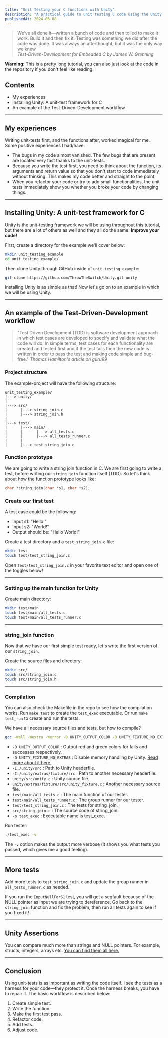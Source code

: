 ```yaml
---
title: "Unit Testing your C functions with Unity"
description: "A practical guide to unit testing C code using the Unity framework and Test-Driven Development."
publishedAt: 2024-06-08
---
```


> We’ve all done it—written a bunch of code and then toiled to make it work. Build it and then fix it. Testing was something we did after the code was done. It was always an afterthought, but it was the only way we knew  
> <cite>Test-Driven-Development for Embedded C by James W. Grenning</cite>

**Warning:** This is a pretty long tutorial, you can also just look at the code in the repository if you don't feel like reading.

## Contents
- My experiences
- Installing Unity: A unit-test framework for C
- An example of the Test-Driven-Development workflow

---

## My experiences
Writing unit-tests first, and the functions after, worked magical for me. Some positive experiences I had/have:

- The bugs in my code almost vanished. The few bugs that are present are located very fast thanks to the unit-tests.
- Because you write the test first, you need to think about the function, its arguments and return value so that you don't start to code immediately without thinking. This makes my code better and straight to the point.
- When you refactor your code or try to add small functionalities, the unit tests immediately show you whether you broke your code by changing things.

---

## Installing Unity: A unit-test framework for C
Unity is the unit-testing framework we will be using throughout this tutorial, but there are a lot of others as well and they all do the same: **Improve your code!**

First, create a directory for the example we'll cover below:

```sh
mkdir unit_testing_example
cd unit_testing_example/
```

Then clone Unity through GitHub inside of `unit_testing_example`:

```sh
git clone https://github.com/ThrowTheSwitch/Unity.git unity
```

Installing Unity is as simple as that! Now let's go on to an example in which we will be using Unity.

---

## An example of the Test-Driven-Development workflow

> "Test Driven Development (TDD) is software development approach in which test cases are developed to specify and validate what the code will do. In simple terms, test cases for each functionality are created and tested first and if the test fails then the new code is written in order to pass the test and making code simple and bug-free."
> <cite>Thomas Hamilton's article on guru99</cite>

### Project structure
The example-project will have the following structure:

```text
unit_testing_example/
|---> unity/
|
|---> src/
|      |---> string_join.c
|      |---> string_join.h
|
|---> test/
|      |---> main/
|      |      |---> all_tests.c
|      |      |---> all_tests_runner.c
|      |
|      |---> test_string_join.c
```

### Function prototype
We are going to write a string join function in C. We are first going to write a test, before writing our `string_join` function itself (TDD). So let's think about how the function prototype looks like:

```c
char *string_join(char *s1, char *s2);
```

### Create our first test
A test case could be the following:

- Input s1: "Hello "
- Input s2: "World!"
- Output should be: "Hello World!"

Create a test directory and a `test_string_join.c` file:

```sh
mkdir test
touch test/test_string_join.c
```

Open `test/test_string_join.c` in your favorite text editor and open one of the toggles below!

---

### Setting up the main function for Unity
Create main directory:

```sh
mkdir test/main
touch test/main/all_tests.c
touch test/main/all_tests_runner.c
```

---

### string_join function
Now that we have our first simple test ready, let's write the first version of our `string_join`.

Create the source files and directory:

```sh
mkdir src/
touch src/string_join.c
touch src/string_join.h
```

---

### Compilation
You can also check the Makefile in the repo to see how the compilation works. Run `make test` to create the `test_exec` executable. Or run `make test_run` to create and run the tests.

We have all necessary source files and tests, but how to compile?

```sh
gcc -Wall -Wextra -Werror -D UNITY_OUTPUT_COLOR -D UNITY_FIXTURE_NO_EXTRAS -I./unity/src -I./unity/extras/fixture/src unity/src/unity.c unity/extras/fixture/src/unity_fixture.c test/main/all_tests.c test/main/all_tests_runner.c test/test_string_join.c src/string_join.c -o test_exec
```

- `-D UNITY_OUTPUT_COLOR` : Output red and green colors for fails and successes respectively.
- `-D UNITY_FIXTURE_NO_EXTRAS` : Disable memory handling by Unity. [Read more about it here.](https://github.com/ThrowTheSwitch/Unity/blob/master/docs/UnityFixture.md)
- `-I./unity/src` : Path to Unity headerfile.
- `-I./unity/extras/fixture/src` : Path to another necessary headerfile.
- `unity/src/unity.c` : Unity source file.
- `unity/extras/fixture/src/unity_fixture.c` : Another necessary source file.
- `test/main/all_tests.c` : The main function of our tester.
- `test/main/all_tests_runner.c` : The group runner for our tester.
- `test/test_string_join.c` : The tests for string_join.
- `src/string_join.c` : The source code of string_join.
- `-o test_exec` : Executable name is test_exec.

Run tester:

```sh
./test_exec -v
```

The `-v` option makes the output more verbose (it shows you what tests you passed, which gives me a good feeling).

---

## More tests
Add more tests to `test_string_join.c` and update the group runner in `all_tests_runner.c` as needed.

If you run the `InputNullForS1` test, you will get a segfault because of the NULL pointer as input we are trying to dereference. Go back to the `string_join` function and fix the problem, then run all tests again to see if you fixed it!

---

## Unity Assertions
You can compare much more than strings and NULL pointers. For example, structs, integers, arrays etc. [You can find them all here.](https://github.com/ThrowTheSwitch/Unity/blob/master/docs/UnityAssertionsReference.md)

---

## Conclusion
Using unit-tests is as important as writing the code itself. I see the tests as a harness for your code—they protect it. Once the harness breaks, you have to repair it. The basic workflow is described below:

1. Create simple test.
2. Write the function.
3. Make the first test pass.
4. Refactor code.
5. Add tests.
6. Adjust code. 